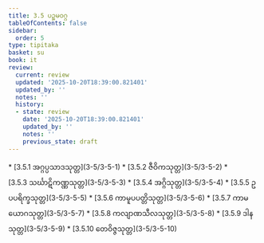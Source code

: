 ```yaml
---
title: 3.5 ပဉ္စမဝဂ္ဂ
tableOfContents: false
sidebar:
  order: 5
type: tipitaka
basket: su
book: it
review:
  current: review
  updated: '2025-10-20T18:39:00.821401'
  updated_by: ''
  notes: ''
  history:
  - state: review
    date: '2025-10-20T18:39:00.821401'
    updated_by: ''
    notes: ''
    previous_state: draft
---
```



<DynamicBreadcrumb />


<ReviewStatus review={frontmatter.review} showDetails={true} />

<HypothesisAnnotation frontmatter={frontmatter} />



<TableOfContents book="it" section="3.5">
* [3.5.1 အဂ္ဂပ္ပသာဒသုတ္တ](3-5/3-5-1)
* [3.5.2 ဇီဝိကသုတ္တ](3-5/3-5-2)
* [3.5.3 သင်္ဃာဋိကဏ္ဏသုတ္တ](3-5/3-5-3)
* [3.5.4 အဂ္ဂိသုတ္တ](3-5/3-5-4)
* [3.5.5 ဥပပရိက္ခသုတ္တ](3-5/3-5-5)
* [3.5.6 ကာမူပပတ္တိသုတ္တ](3-5/3-5-6)
* [3.5.7 ကာမယောဂသုတ္တ](3-5/3-5-7)
* [3.5.8 ကလျာဏသီလသုတ္တ](3-5/3-5-8)
* [3.5.9 ဒါနသုတ္တ](3-5/3-5-9)
* [3.5.10 တေဝိဇ္ဇသုတ္တ](3-5/3-5-10)
</TableOfContents>